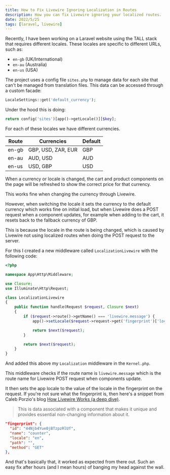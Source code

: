 ```yaml
---
title: How to Fix Livewire Ignoring Localization in Routes
description: How you can fix Livewire ignoring your localized routes.
date: 2022/5/25
tags: [laravel, livewire]
---
```


Recently, I have been working on a Laravel website using the TALL stack that requires different locales. These locales are specific to different URLs, such as:

- `en-gb` (UK/International)
- `en-au` (Australia)
- `en-us` (USA)

The project uses a config file `sites.php` to manage data for each site that can't be managed from translation files. This data can be accessed through a custom facade:

```php
LocaleSettings::get('default_currency');
```

Under the hood this is doing:

```php
return config('sites')[app()->getLocale()][$key];
```

For each of these locales we have different currencies.

| Route | Currencies         | Default |
| ----- | ------------------ | ------- |
| en-gb | GBP, USD, ZAR, EUR | GBP     |
| en-au | AUD, USD           | AUD     |
| en-us | USD, GBP           | USD     |

When a currency or locale is changed, the cart and product components on the page will be refreshed to show the correct price for that currency.

This works fine when changing the currency through Livewire.

However, when switching the locale it sets the currency to the default currency which works fine on initial load, but when Livewire does a POST request when a component updates, for example when adding to the cart, it resets back to the fallback currency of GBP.

This is because the locale in the route is being changed, which is caused by Livewire not using localized routes when doing the POST request to the server.

For this I created a new middleware called `LocalizationLivewire` with the following code:

```php
<?php

namespace App\Http\Middleware;

use Closure;
use Illuminate\Http\Request;

class LocalizationLivewire
{
    public function handle(Request $request, Closure $next)
    {
        if ($request->route()->getName() === 'livewire.message') {
            app()->setLocale($request->request->get('fingerprint')['locale']);

            return $next($request);
        }

        return $next($request);
    }
}
```

And added this above my `Localization` middleware in the `Kernel.php`.

This middleware checks if the route name is `livewire.message` which is the route name for Livewire POST request when components update.

It then sets the app locale to the value of the locale in the fingerprint on the request. If you're not sure what the fingerprint is, then here's a snippet from Caleb Porzio's blog [How Livewire Works (a deep dive)](https://calebporzio.com/how-livewire-works-a-deep-dive).

> This is data associated with a component that makes it unique and provides essential non-changing information about it.

```json
"fingerprint": {
  "id": "44Njb4Yue0jBTzpzRlUf",
  "name": "counter",
  "locale": "en",
  "path": "",
  "method": "GET"
},
```

And that's basically that, it worked as expected from there out. Such an easy fix after hours (and I mean hours) of banging my head against the wall.
